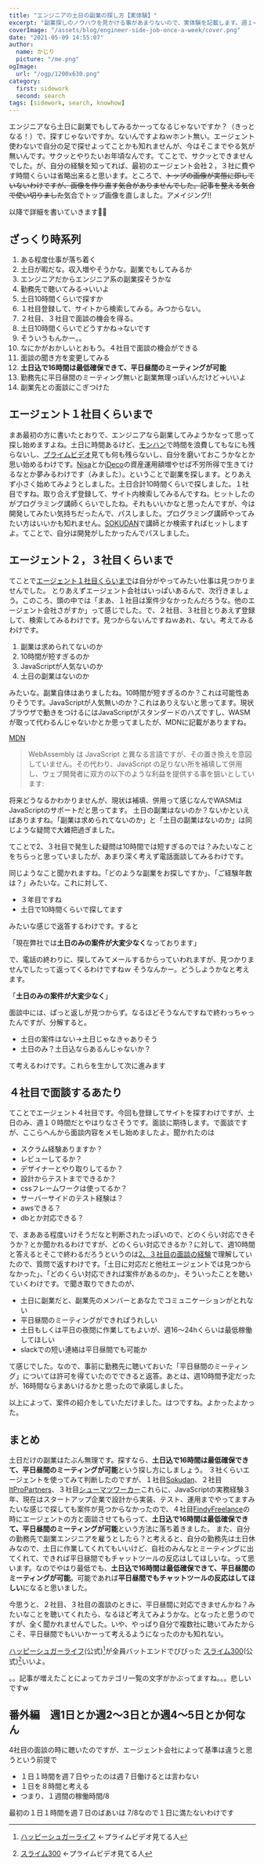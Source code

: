 ```yaml
---
title: "エンジニアの土日の副業の探し方【実体験】"
excerpt: "副業探しのノウハウを見かける事があまりないので、実体験を記載します。週１~２の土日はたぶん無理です。エージェント使った感じでは週１はありませんでした。実際に自分の立場で考えて見たんですが、まず土日会社やってないんですよね。誰かが副業エンジニアを雇うために土日出勤するかって言うとハードル高いと思います。なので現実的な選択肢は土日込で平日昼間にミーティングの時間を取れますということです。"
coverImage: "/assets/blog/engineer-side-job-once-a-week/cover.png"
date: "2021-05-09 14:55:07"
author:
  name: かじり
  picture: "/me.png"
ogImage:
  url: "/ogp/1200x630.png"
category:
  first: sidework
  second: search
tags: [sidework, search, knowhow]
---
```


エンジニアなら土日に副業でもしてみるかーってなるじゃないですか？（きっとなる！）で、探すじゃないですか。ないんですよねｗホント無い。エージェント使わないで自分の足で探せよってことかも知れませんが、今はそこまでやる気が無いんです。サクッとやりたいお年頃なんです。てことで、サクッとできませんでした。が、自分の経験を知ってれば、最初のエージェント会社２，３社に費やす時間くらいは省略出来ると思います。ところで、~~トップの画像が実態に即していないわけですが、画像を作り直す気合がありませんでした。記事を整える気合で使い切りました~~気合でトップ画像を直しました。アメイジング!!

以降で詳細を書いていきます🐔🥦

<Toc />

## ざっくり時系列

1. ある程度仕事が落ち着く
1. 土日が暇だな。収入増やそうかな。副業でもしてみるか
1. エンジニアだからエンジニア系の副業探そうかな
1. 勤務先で聴いてみる→いいよ
1. 土日10時間くらいで探すか
1. １社目登録して、サイトから検索してみる。みつからない。
1. ２社目、３社目で面談の機会を得る。
1. 土日10時間くらいでどうすかね→ないです
1. そういうもんかー。。
1. なにかがおかしいとおもう。４社目で面談の機会ができる
1. 面談の聞き方を変更してみる
1. **土日込で16時間は最低確保できて、平日昼間のミーティングが可能**
1. 勤務先に平日昼間のミーティング無いと副業無理っぽいんだけど→いいよ
1. 副業先との面談にこぎつけた


## エージェント１社目くらいまで

まあ最初の方に書いたとおりで、エンジニアなら副業してみようかなって思って探し始めますよね。土日に時間あるけど、[モンハン](https://amzn.to/3tyKZXL)で時間を浪費してもなにも残らないし、[プライムビデオ](https://amzn.to/2Q10Twf)見ても何も残らないし、自分を磨いておこうかなとか思い始めるわけです。[Nisa](https://www.fsa.go.jp/policy/nisa2/about/index.html)とか[iDeco](https://www.ideco-koushiki.jp/)の資産運用額増やせば不労所得で生きてけるなとか夢みるわけです（みました）。ということで副業を探します。とりあえず小さく始めてみようとしました。土日合計10時間くらいで探しました。１社目ですね。取り合えず登録して、サイト内検索してみるんですね。ヒットしたのがプログラミング講師くらいでしたね。それもいいかなと思ったんですが、今は開発してみたい気持ちだったんで、パスしました。プログラミング講師やってみたい方はいいかも知れません。[SOKUDAN](https://sokudan.work/)で講師とか検索すればヒットしますよ。てことで、自分は開発がしたかったんでパスしました。

## エージェント２，３社目くらいまで

てことで[エージェント１社目くらいまで](/engineer-side-job-once-a-week#%E3%82%A8%E3%83%BC%E3%82%B8%E3%82%A7%E3%83%B3%E3%83%88%EF%BC%91%E7%A4%BE%E7%9B%AE%E3%81%8F%E3%82%89%E3%81%84%E3%81%BE%E3%81%A7)は自分がやってみたい仕事は見つかりませんでした。
とりあえずエージェント会社はいっぱいあるんで、次行きましょう。このころ、頭の中では「まあ、１社目は案件少なかったんだろうな。他のエージェント会社さがすか」って感じでした。で、２社目、３社目とりあえず登録して、検索してみるわけです。見つからないんですねｗあれ、ない。考えてみるわけです。

1. 副業は求められてないのか
1. 10時間が短すぎるのか
1. JavaScriptが人気ないのか
1. 土日の副業はないのか

みたいな。副業自体はありましたね。10時間が短すぎるのか？これは可能性ありそうです。JavaScriptが人気無いのか？これはありえないと思ってます。現状ブラウザで動きをつけるにはJavaScriptがスタンダードのハズですし、WASMが取って代わるんじゃないかとか思ってましたが、MDNに記載がありますね。

[MDN](https://developer.mozilla.org/ja/docs/WebAssembly/Concepts)

> WebAssembly は JavaScript と異なる言語ですが、その置き換えを意図していません。その代わり、JavaScript の足りない所を補填して併用し、ウェブ開発者に双方の以下のような利益を提供する事を狙いとしています:

将来どうなるかわかりませんが、現状は補填、併用って感じなんでWASMはJavaScriptのサポートだと思ってます。
土日の副業はないのか？ないかといえばありますね。「副業は求められてないのか」と「土日の副業はないのか」は同じような疑問で大雑把過ぎました。

てことで2、３社目で発生した疑問は10時間では短すぎるのでは？みたいなことをちらっと思っていましたが、あまり深く考えず電話面談してみるわけです。

同じようなこと聞かれますね。「どのような副業をお探しですか」、「ご経験年数は？」みたいな。これに対して、

- ３年目ですね
- 土日で10時間くらいで探してます

みたいな感じで返答するわけです。すると

「現在弊社では**土日のみの案件が大変少なく**なっております」

で、電話の終わりに、探してみてメールするからっていわれますが、見つかりませんでしたって返ってくるわけですねｗ
そうなんかー。どうしようかなと考えます。

「**土日のみの案件が大変少なく**」

面談中には、ぱっと返しが見つからず。なるほどそうなんですねで終わっちゃったんですが、分解すると。

- 土日の案件はない→土日じゃなきゃありそう
- 土日のみ？土日込ならあるんじゃないか？

て考えるわけです。これらを生かして次に進みます

## ４社目で面談するあたり

てことでエージェント４社目です。今回も登録してサイトを探すわけですが、土日のみ、週１０時間だとやはりなさそうです。面談に期待します。で面談ですが、ここらへんから面談内容をメモし始めましたよ。聞かれたのは

- スクラム経験ありますか？
- レビューしてるか？
- デザイナーとやり取りしてるか？
- 設計からテストまでできるか？
- cssフレームワークは使ってるか？
- サーバーサイドのテスト経験は？
- awsできる？
- dbとか対応できる？

で、まあある程度いけそうだなと判断されたっぽいので、どのくらい対応できそうか？とか聞かれるわけですが、どのくらい対応できるか？に対して、週10時間と答えるとそこで終わるだろうというのは[2、３社目の面談の経験](/engineer-side-job-once-a-week#%E3%82%A8%E3%83%BC%E3%82%B8%E3%82%A7%E3%83%B3%E3%83%88%EF%BC%92%EF%BC%8C%EF%BC%93%E7%A4%BE%E7%9B%AE%E3%81%8F%E3%82%89%E3%81%84%E3%81%BE%E3%81%A7)で理解していたので、質問で返すわけです。「土日に対応だと他社エージェントでは見つからなかった」、「どのくらい対応できれば案件があるのか」、そういったことを聴いていくわけです。で聞き取りできたのが、

- 土日に副業だと、副業先のメンバーとあなたでコミュニケーションがとれない
- 平日昼間のミーティングができればうれしい
- 土日もしくは平日の夜間に作業してもよいが、週16～24hくらいは最低稼働してほしい
- slackでの短い連絡は平日昼間でも可能か

て感じでした。なので、事前に勤務先に聴いておいた「平日昼間のミーティング」については許可を得ていたのでできると返答。あとは、週10時間予定だったが、16時間ならまあいけるかと思ったので承諾しました。

以上によって、案件の紹介をしていただけました。はつですね。よかったよかった。

## まとめ

土日だけの副業はたぶん無理です。探すなら、**土日込で16時間は最低確保できて、平日昼間のミーティングが可能**という探し方にしましょう。
３社くらいエージェントを使ってみて判断したのですが、１社目[Sokudan](https://sokudan.work/)、２社目[ItProPartners](https://itpropartners.com/)、３社目[シューマツワーカー](https://shuuumatu-worker.jp/)これらに、JavaScriptの実務経験３年、現在はスタートアップ企業で設計から実装、テスト、運用までやってますみたいな感じで探しても案件が見つからなかったので、４社目[FindyFreelance](https://freelance.findy-code.io/)の時にエージェントの方と面談させてもらって、**土日込で16時間は最低確保できて、平日昼間のミーティングが可能**という方法に落ち着きました。
また、自分の勤務先で副業エンジニアを雇うとしたら？と考えると、自分の勤務先は土日休みなので、土日に作業してくれてもいいけど、自社のみんなとミーティングに出てくれて、できれば平日昼間でもチャットツールの反応はしてほしいな。って思います。なのでやはり最低でも、**土日込で16時間は最低確保できて、平日昼間のミーティングが可能**。可能であれば**平日昼間でもチャットツールの反応はしてほしい**になると思いました。

今思うと、２社目、３社目の面談のときに、平日昼間に対応できませんかね？みたいなことを聴いてくれたら、なるほど考えてみようかな。となったと思うのですが、全く聞かれませんでした。いや、やっぱり自分で複数社に聴いてみたからこそ、平日昼間でもいいかーって考えるようになったのかも知れない。

[ハッピーシュガーライフ](https://archive.genco.co.jp/happysugarlife/)(公式)[^1]が全員バットエンドでびびった
[スライム300](https://slime300-anime.com/)(公式)[^2]いいよ。

。。記事が増えたことによってカテゴリ一覧の文字がかぶってますね。。。悲しいですw

[^1]: [ハッピーシュガーライフ](https://amzn.to/3uyXDHF) ←プライムビデオ見てる人
[^2]: [スライム300](https://amzn.to/33sMaxk) ←プライムビデオ見てる人

## 番外編　週1日とか週2～3日とか週4～5日とか何なん

4社目の面談の時に聴いたのですが、エージェント会社によって基準は違うと思うという前提で

- １日１時間を週７日やったのは週７日働けるとは言わない
- １日を８時間と考える
- つまり、１週間の稼働時間/8

最初の１日１時間を週７日のばあいは 7/8なので１日に満たないわけです
